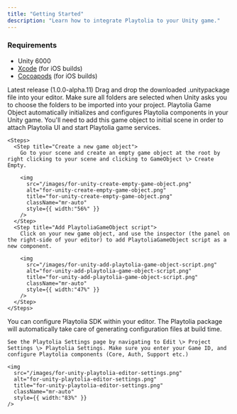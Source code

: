 ```yaml
---
title: "Getting Started"
description: "Learn how to integrate Playtolia to your Unity game."
---
```


### Requirements

- Unity 6000
- [Xcode](https://developer.apple.com/xcode/) (for iOS builds)
- [Cocoapods](https://cocoapods.org) (for iOS builds)

<Steps>
  <Step title="Getting the SDK">
    <Card title="Get Playtolia Unity SDK" icon="download" href="https://github.com/Playtolia/unity-sdk/releases/download/v1.0.0-alpha.11/PlaytoliaSDK.unitypackage">
      Latest release (1.0.0-alpha.11)
    </Card>
  </Step>
  <Step title="Importing to Unity">
    Drag and drop the downloaded .unitypackage file into your editor. Make sure all folders are selected when Unity asks you to choose the folders to be imported into your project.
  </Step>
  <Step title="Creating a Playtolia Game Object">
    Playtolia Game Object automatically initializes and configures Playtolia components in your Unity game. You'll need to add this game object to initial scene in order to attach Playtolia UI and start Playtolia game services.

    <Steps>
      <Step title="Create a new game object">
        Go to your scene and create an empty game object at the root by right clicking to your scene and clicking to GameObject \> Create Empty.

        <img
          src="/images/for-unity-create-empty-game-object.png"
          alt="for-unity-create-empty-game-object.png"
          title="for-unity-create-empty-game-object.png"
          className="mr-auto"
          style={{ width:"56%" }}
        />
      </Step>
      <Step title="Add PlaytoliaGameObject script">
        Click on your new game object, and use the inspector (the panel on the right-side of your editor) to add PlaytoliaGameObject script as a new component.

        <img
          src="/images/for-unity-add-playtolia-game-object-script.png"
          alt="for-unity-add-playtolia-game-object-script.png"
          title="for-unity-add-playtolia-game-object-script.png"
          className="mr-auto"
          style={{ width:"47%" }}
        />
      </Step>
    </Steps>
  </Step>
  <Step title="Configure Playtolia">
    You can configure Playtolia SDK within your editor. The Playtolia package will automatically take care of generating configuration files at build time.

    See the Playtolia Settings page by navigating to Edit \> Project Settings \> Playtolia Settings. Make sure you enter your Game ID, and configure Playtolia components (Core, Auth, Support etc.)

    <img
      src="/images/for-unity-playtolia-editor-settings.png"
      alt="for-unity-playtolia-editor-settings.png"
      title="for-unity-playtolia-editor-settings.png"
      className="mr-auto"
      style={{ width:"83%" }}
    />
  </Step>
</Steps>